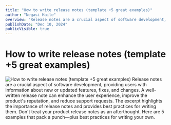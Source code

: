 ```yaml
---
title: "How to write release notes (template +5 great examples)"
author: "Negasi Haile"
overview: "Release notes are a crucial aspect of software development, providing users with information about new or updated features, fixes, and changes. A well-written release note can enhance the user experience, improve the product's reputation, and reduce support requests. The excerpt highlights the importance of release notes and provides best practices for writing them. Don't treat your product release notes as an afterthought. Here are 5 examples that pack a punch—plus best practices for writing your own."
publishDate: "Dec 10, 2024"
publicVisible: true
---
```


# How to write release notes (template +5 great examples)

![How to write release notes (template +5 great examples)](https://cdn.prod.website-files.com/66c750efb3d2379780efac0c/6733599c88ece7f1d902e89f_654028c47386c68af981c2a2_Blog_Header_How-to-write-release-notes.png)
Release notes are a crucial aspect of software development, providing users with information about new or updated features, fixes, and changes. A well-written release note can enhance the user experience, improve the product's reputation, and reduce support requests. The excerpt highlights the importance of release notes and provides best practices for writing them. Don't treat your product release notes as an afterthought. Here are 5 examples that pack a punch—plus best practices for writing your own.
